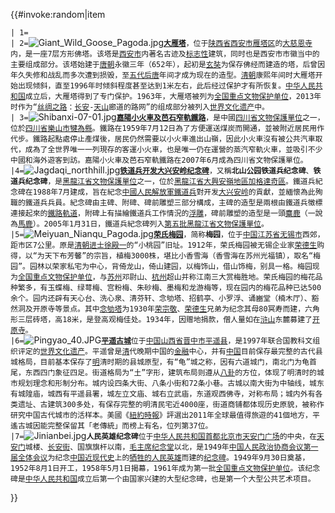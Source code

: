 {{#invoke:random|item
 | 1={{Wikipedia:每日图片/2008年7月29日}}
 | 2=[[Image:Giant_Wild_Goose_Pagoda.jpg|left]]'''[[大雁塔|大雁塔]]'''，位于[[陕西省|陕西省]][[西安市|西安市]][[雁塔区|雁塔区]]的[[大慈恩寺|大慈恩寺]]内，是一座7层方形佛塔。该塔是[[西安市|西安市]]内著名古迹及[[地標|标志性]]建筑，同时也是西安市市徽当中的主要组成部分。该塔始建于[[唐朝|唐朝]]永徽三年（652年），起初是[[玄奘|玄奘]]为保存佛经而建造的塔，后曾因年久失修和战乱而多次遭到损毁，至[[五代十国|五代]][[后唐|后唐]]年间才成为现在的造型。[[清朝|清朝]]康熙年间时大雁塔开始出现倾斜，直至1996年时倾斜程度甚至达到1米左右，此后经过保护才有所恢复。[[中华人民共和国|中华人民共和国]]成立后，大雁塔得到了专门保护。1963年，大雁塔被列为[[全国重点文物保护单位|全国重点文物保护单位]]，2013年时作为“[[丝绸之路|丝绸之路]]：[[长安|长安]]-[[天山|天山]]廊道的路网”的组成部分被列入[[世界文化遗产|世界文化遗产]]中。
 | 3=[[Image:Shibanxi-07-01.jpg|left]]'''[[嘉陽小火車及芭石窄軌鐵路|嘉陽小火車及芭石窄軌鐵路]]'''，是中國[[四川省文物保護單位|四川省文物保護單位]]之一，位於[[四川省|四川省]][[樂山市|樂山市]][[犍為縣|犍為縣]]。鐵路在1959年7月12日為了方便運送煤炭而開通，並被附近居民用作代步。鐵路起點處停止產煤後，居民仍然需要以小火車進出山嶺，因此小火車沒有被公共汽車取代，成為了全世界唯一一列現存的客運小火車，也是唯一仍在運營的蒸汽窄軌火車，並吸引不少中國和海外遊客到訪。嘉陽小火車及芭石窄軌鐵路在2007年6月成為四川省文物保護單位。
 |4=[[Image:Jagdaqi_northhill.jpg|left]]'''[[铁道兵开发大兴安岭纪念碑|铁道兵开发大兴安岭纪念碑]]'''，又稱'''北山公园铁道兵纪念碑'''、'''铁道兵纪念碑'''，是[[黑龍江省文物保護單位|黑龍江省文物保護單位]]之一，位於[[黑龍江省|黑龍江省]][[大興安嶺地區|大興安嶺地區]][[加格達奇區|加格達奇區]]。鐵道兵紀念碑在1988年7月建成，旨在紀念[[中國人民解放軍鐵道兵|中國人民解放軍鐵道兵]]對开发[[大兴安岭|大兴安岭]]的貢獻，並緬懷為此殉職的鐵道兵兵員。紀念碑由主碑、附碑、碑前雕塑三部分構成，主碑的造型是兩根由鐵道兵徵標連接起來的[[鐵路軌道|鐵路軌道]]，附碑上有描繪鐵道兵工作情況的[[浮雕|浮雕]]，碑前雕塑的造型是一頭[[麋鹿|麋鹿]]（一說為[[加拿大马鹿|馬鹿]]）。2005年1月31日，鐵道兵紀念碑列入[[第五批黑龍江省文物保護單位|第五批黑龍江省文物保護單位]]。
 |5=[[Image:Meiyuan_Nianqu_Pagoda.jpg|left]]'''[[荣氏梅园|荣氏梅园]]'''，简称'''梅园'''，位于[[中国|中国]][[江苏省|江苏省]][[无锡市|无锡市]]西郊，距市区7公里。原是[[清朝|清朝]][[进士|进士]][[徐殿一|徐殿一]]的“小桃园”旧址。1912年，荣氏梅园被无锡企业家[[荣德生|荣德生]]购得，以“为天下布芳馨”的宗旨，植梅3000株，堪比小香雪海（香雪海在苏州光福镇），取名“梅园”。园林以荣家私宅为中心，背倚龙山，倚山建园，以梅饰山，借山饰梅，别具一格。梅园现为[[全国重点文物保护单位|全国重点文物保护单位]]，与[[苏州|苏州]]邓尉山、[[杭州|杭州]]超山并称江南三大赏梅胜地。荣氏梅园的梅花品种繁多，有玉蝶梅、绿萼梅、宫粉梅、朱砂梅、墨梅和龙游梅等，现在园内的梅花品种已达500余个。园内还辟有天心台、洗心泉、清芬轩、念劬塔、招鹤亭、小罗浮、诵豳堂（楠木厅）、豁然洞及开原寺等景点。其中[[念劬塔|念劬塔]]为1930年[[荣宗敬|荣宗敬]]、[[荣德生|荣德生]]兄弟为纪念其母80冥寿而建，六角形三层砖塔，高18米，是登高观梅佳处。1934年，因赠地捐款，僧人量如在[[浒山|浒山]]东麓募建了[[开原寺|开原寺]]。
 |6=[[Image:Pingyao_40.JPG|left]]'''[[平遥古城|平遥古城]]'''位于[[中国|中国]][[山西省|山西省]][[晋中市|晋中市]][[平遥县|平遥县]]，是1997年联合国教科文组织评定的[[世界文化遗产|世界文化遗产]]。平遥曾是[[清|清]]代晚期中国的[[金融|金融]]中心，并有[[中国|中国]]目前保存最完整的古代县城格局，目前基本保存了[[明|明]]清时期的县城原型，有“龟”城之称，因有六道城门，南北门为龟首尾，东西四门象征四足。街道格局为“土”字形，建筑布局则遵从[[八卦|八卦]]的方位，体现了明清时的城市规划理念和形制分布。城内设四条大街、八条小街和72条小巷。古城以南大街为中轴线，城东有城隍庙，城西有平遥县署，城左立文庙、城右立武庙，东道观西佛寺，对称布局；城内外有各类遗址、古建筑300多处，有保存完整的明清民宅近4000座，街道商铺都体现历史原貌，被称作研究中国古代城市的活样本。美國《[[紐約時報|紐約時報]]》評選出2011年全球最值得旅遊的41個地方，平遙古城因能完整保留其「老傳統」而榜上有名，位列第37位。
 |7=[[Image:Jinianbei.jpg|left]]'''人民英雄纪念碑'''位于[[中华人民共和国|中华人民共和国]][[中国首都|首都]][[北京市|北京市]][[天安门广场|天安门广场]]的中央，在[[天安门|天安门]]城楼、[[长安街|长安街]]、国旗旗杆以南，[[毛主席纪念堂|毛主席纪念堂]]以北，是1949年[[中国人民政治协商会议第一届全体会议|中国人民政治协商会议第一届全体会议]]为纪念[[中国近现代史|中国近现代史]]上的[[烈士_(中华人民共和国)|牺牲的人民英雄]]而建的[[纪念碑|纪念碑]]。1949年9月30日奠基，1952年8月1日开工，1958年5月1日揭幕，1961年成为第一批[[全国重点文物保护单位|全国重点文物保护单位]]。该纪念碑是[[中华人民共和国|中华人民共和国]]成立后第一个由国家兴建的大型纪念碑，也是第一个大型公共艺术项目。
}}